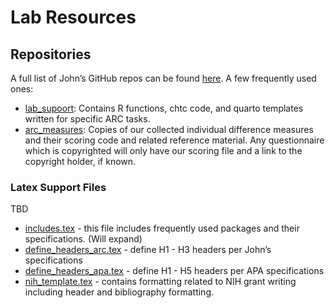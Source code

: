 # Lab Resources

## Repositories
A full list of John's GitHub repos can be found [here](https://github.com/jjcurtin?tab=repositories). A few frequently used ones:

* [lab_supoort](https://github.com/jjcurtin/lab_support): Contains R functions, chtc code, and quarto templates written for specific ARC tasks.
* [arc_measures](https://github.com/jjcurtin/arc_measures): Copies of our collected individual difference measures and their scoring code and related reference material. Any questionnaire which is copyrighted will only have our scoring file and a link to the copyright holder, if known.

### Latex Support Files

TBD

*  [includes.tex](https://github.com/jjcurtin/lab_support/blob/main/templates/latex/package_includes.tex) - this file includes frequently used packages and their specifications. (Will expand)
*  [define_headers_arc.tex](https://github.com/jjcurtin/lab_support/blob/main/templates/latex/define_headers_arc.tex) - define H1 - H3 headers per John's specifications
*  [define_headers_apa.tex](https://github.com/jjcurtin/lab_support/blob/main/templates/latex/define_headers_apa.tex) - define H1 - H5 headers per APA specifications
*  [nih_template.tex](https://github.com/jjcurtin/lab_support/blob/main/templates/nih_latex_template.tex) - contains formatting related to NIH grant writing including header and bibliography formatting.